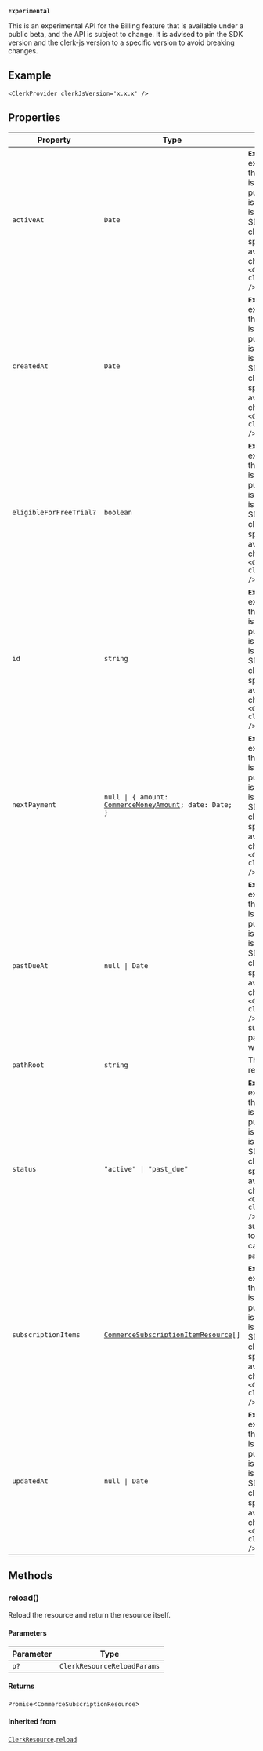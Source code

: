 **`Experimental`**

This is an experimental API for the Billing feature that is available under a public beta, and the API is subject to change.
It is advised to pin the SDK version and the clerk-js version to a specific version to avoid breaking changes.

## Example

```tsx
<ClerkProvider clerkJsVersion='x.x.x' />
```

## Properties

| Property                                                  | Type                                                                                                                     | Description                                                                                                                                                                                                                                                                                                                                                                                                                  | Overrides                                                           |
| --------------------------------------------------------- | ------------------------------------------------------------------------------------------------------------------------ | ---------------------------------------------------------------------------------------------------------------------------------------------------------------------------------------------------------------------------------------------------------------------------------------------------------------------------------------------------------------------------------------------------------------------------- | ------------------------------------------------------------------- |
| <a id="activeat"></a> `activeAt`                          | `Date`                                                                                                                   | **`Experimental`** This is an experimental API for the Billing feature that is available under a public beta, and the API is subject to change. It is advised to pin the SDK version and the clerk-js version to a specific version to avoid breaking changes. Example: `<ClerkProvider clerkJsVersion="x.x.x" />`.                                                                                                          | -                                                                   |
| <a id="createdat"></a> `createdAt`                        | `Date`                                                                                                                   | **`Experimental`** This is an experimental API for the Billing feature that is available under a public beta, and the API is subject to change. It is advised to pin the SDK version and the clerk-js version to a specific version to avoid breaking changes. Example: `<ClerkProvider clerkJsVersion="x.x.x" />`.                                                                                                          | -                                                                   |
| <a id="eligibleforfreetrial"></a> `eligibleForFreeTrial?` | `boolean`                                                                                                                | **`Experimental`** This is an experimental API for the Billing feature that is available under a public beta, and the API is subject to change. It is advised to pin the SDK version and the clerk-js version to a specific version to avoid breaking changes. Example: `<ClerkProvider clerkJsVersion="x.x.x" />`.                                                                                                          | -                                                                   |
| <a id="id"></a> `id`                                      | `string`                                                                                                                 | **`Experimental`** This is an experimental API for the Billing feature that is available under a public beta, and the API is subject to change. It is advised to pin the SDK version and the clerk-js version to a specific version to avoid breaking changes. Example: `<ClerkProvider clerkJsVersion="x.x.x" />`.                                                                                                          | [`ClerkResource`](clerk-resource.mdx).[`id`](clerk-resource.mdx#id) |
| <a id="nextpayment"></a> `nextPayment`                    | <code>null \| \{ amount: [CommerceMoneyAmount](commerce-money-amount.mdx); date: Date; \}</code>                         | **`Experimental`** This is an experimental API for the Billing feature that is available under a public beta, and the API is subject to change. It is advised to pin the SDK version and the clerk-js version to a specific version to avoid breaking changes. Example: `<ClerkProvider clerkJsVersion="x.x.x" />`.                                                                                                          | -                                                                   |
| <a id="pastdueat"></a> `pastDueAt`                        | <code>null \| Date</code>                                                                                                | **`Experimental`** This is an experimental API for the Billing feature that is available under a public beta, and the API is subject to change. It is advised to pin the SDK version and the clerk-js version to a specific version to avoid breaking changes. Example: `<ClerkProvider clerkJsVersion="x.x.x" />`. When at least one subscription item is past due, this property will get populated.                       | -                                                                   |
| <a id="pathroot"></a> `pathRoot`                          | `string`                                                                                                                 | The root path of the resource.                                                                                                                                                                                                                                                                                                                                                                                               | -                                                                   |
| <a id="status"></a> `status`                              | <code>"active" \| "past_due"</code>                                                                                      | **`Experimental`** This is an experimental API for the Billing feature that is available under a public beta, and the API is subject to change. It is advised to pin the SDK version and the clerk-js version to a specific version to avoid breaking changes. Example: `<ClerkProvider clerkJsVersion="x.x.x" />`. Due to the free plan subscription item, the top level subscription can either be `active` or `past_due`. | -                                                                   |
| <a id="subscriptionitems"></a> `subscriptionItems`        | <code>[CommerceSubscriptionItemResource](/docs/references/javascript/types/commerce-subscription-item-resource)[]</code> | **`Experimental`** This is an experimental API for the Billing feature that is available under a public beta, and the API is subject to change. It is advised to pin the SDK version and the clerk-js version to a specific version to avoid breaking changes. Example: `<ClerkProvider clerkJsVersion="x.x.x" />`.                                                                                                          | -                                                                   |
| <a id="updatedat"></a> `updatedAt`                        | <code>null \| Date</code>                                                                                                | **`Experimental`** This is an experimental API for the Billing feature that is available under a public beta, and the API is subject to change. It is advised to pin the SDK version and the clerk-js version to a specific version to avoid breaking changes. Example: `<ClerkProvider clerkJsVersion="x.x.x" />`.                                                                                                          | -                                                                   |

## Methods

### reload()

Reload the resource and return the resource itself.

#### Parameters

| Parameter | Type                        |
| --------- | --------------------------- |
| `p?`      | `ClerkResourceReloadParams` |

#### Returns

`Promise`\<`CommerceSubscriptionResource`\>

#### Inherited from

[`ClerkResource`](clerk-resource.mdx).[`reload`](clerk-resource.mdx#reload)
